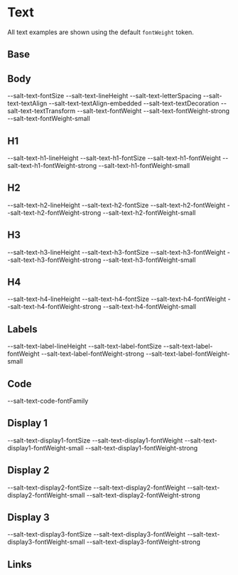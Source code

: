 
<Meta title="Theme/Characteristics/Text" />

# Text

All text examples are shown using the default `fontWeight` token.

## Base

<DocGrid>
  <ColorBlock colorVar="--salt-text-background" />
  <ColorBlock colorVar="--salt-text-background-hover" />
  <ColorBlock colorVar="--salt-text-background-selected" />
  <ColorBlock colorVar="--salt-text-primary-foreground" />
  <ColorBlock colorVar="--salt-text-primary-foreground-disabled" />
  <ColorBlock colorVar="--salt-text-secondary-foreground" />
  <ColorBlock colorVar="--salt-text-secondary-foreground-disabled" />
</DocGrid>

## Body

<StackLayout gap={1} align="center">
  <TextBlock
    lineHeight="--salt-text-lineHeight"
    fontSize="--salt-text-fontSize"
    textDecoration="--salt-text-textDecoration"
    textTransform="--salt-text-textTransform"
    textAlign="--salt-text-textAlign"
    letterSpacing="--salt-text-letterSpacing"
  />
  <DocGrid textExample={true}>
    <BlankBlockCell />
    <BlankBlockCode>--salt-text-fontSize</BlankBlockCode>
    <BlankBlockCell />
    <BlankBlockCode>--salt-text-lineHeight</BlankBlockCode>
    <BlankBlockCell />
    <BlankBlockCode>--salt-text-letterSpacing</BlankBlockCode>
    <BlankBlockCell />
    <BlankBlockCode>--salt-text-textAlign</BlankBlockCode>
    <BlankBlockCell />
    <BlankBlockCode>--salt-text-textAlign-embedded</BlankBlockCode>
    <BlankBlockCell />
    <BlankBlockCode>--salt-text-textDecoration</BlankBlockCode>
    <BlankBlockCell />
    <BlankBlockCode>--salt-text-textTransform</BlankBlockCode>
    <BlankBlockCell />
    <BlankBlockCode>--salt-text-fontWeight</BlankBlockCode>
    <BlankBlockCell />
    <BlankBlockCode>--salt-text-fontWeight-strong</BlankBlockCode>
    <BlankBlockCell />
    <BlankBlockCode>--salt-text-fontWeight-small</BlankBlockCode>
  </DocGrid>
</StackLayout>

## H1

<StackLayout gap={1} align="center">
  <TextBlock
    lineHeight="--salt-text-h1-lineHeight"
    fontSize="--salt-text-h1-fontSize"
    fontWeight="--salt-text-h1-fontWeight"
  />
  <DocGrid textExample={true}>
    <BlankBlockCell />
    <BlankBlockCode>--salt-text-h1-lineHeight</BlankBlockCode>
    <BlankBlockCell />
    <BlankBlockCode>--salt-text-h1-fontSize</BlankBlockCode>
    <BlankBlockCell />
    <BlankBlockCode>--salt-text-h1-fontWeight</BlankBlockCode>
    <BlankBlockCell />
    <BlankBlockCode>--salt-text-h1-fontWeight-strong</BlankBlockCode>
    <BlankBlockCell />
    <BlankBlockCode>--salt-text-h1-fontWeight-small</BlankBlockCode>
  </DocGrid>
</StackLayout>

## H2

<StackLayout gap={1} align="center">
  <TextBlock
    lineHeight="--salt-text-h2-lineHeight"
    fontSize="--salt-text-h2-fontSize"
    fontWeight="--salt-text-h2-fontWeight"
  />
  <DocGrid textExample={true}>
    <BlankBlockCell />
    <BlankBlockCode>--salt-text-h2-lineHeight</BlankBlockCode>
    <BlankBlockCell />
    <BlankBlockCode>--salt-text-h2-fontSize</BlankBlockCode>
    <BlankBlockCell />
    <BlankBlockCode>--salt-text-h2-fontWeight</BlankBlockCode>
    <BlankBlockCell />
    <BlankBlockCode>--salt-text-h2-fontWeight-strong</BlankBlockCode>
    <BlankBlockCell />
    <BlankBlockCode>--salt-text-h2-fontWeight-small</BlankBlockCode>
  </DocGrid>
</StackLayout>

## H3

<StackLayout gap={1} align="center">
  <TextBlock
    lineHeight="--salt-text-h3-lineHeight"
    fontSize="--salt-text-h3-fontSize"
    fontWeight="--salt-text-h3-fontWeight"
  />
  <DocGrid textExample={true}>
    <BlankBlockCell />
    <BlankBlockCode>--salt-text-h3-lineHeight</BlankBlockCode>
    <BlankBlockCell />
    <BlankBlockCode>--salt-text-h3-fontSize</BlankBlockCode>
    <BlankBlockCell />
    <BlankBlockCode>--salt-text-h3-fontWeight</BlankBlockCode>
    <BlankBlockCell />
    <BlankBlockCode>--salt-text-h3-fontWeight-strong</BlankBlockCode>
    <BlankBlockCell />
    <BlankBlockCode>--salt-text-h3-fontWeight-small</BlankBlockCode>
  </DocGrid>
</StackLayout>

## H4

<StackLayout gap={1} align="center">
  <TextBlock
    lineHeight="--salt-text-h4-lineHeight"
    fontSize="--salt-text-h4-fontSize"
    fontWeight="--salt-text-h4-fontWeight"
  />
  <DocGrid textExample={true}>
    <BlankBlockCell />
    <BlankBlockCode>--salt-text-h4-lineHeight</BlankBlockCode>
    <BlankBlockCell />
    <BlankBlockCode>--salt-text-h4-fontSize</BlankBlockCode>
    <BlankBlockCell />
    <BlankBlockCode>--salt-text-h4-fontWeight</BlankBlockCode>
    <BlankBlockCell />
    <BlankBlockCode>--salt-text-h4-fontWeight-strong</BlankBlockCode>
    <BlankBlockCell />
    <BlankBlockCode>--salt-text-h4-fontWeight-small</BlankBlockCode>
  </DocGrid>
</StackLayout>

## Labels

<StackLayout gap={1} align="center">
  <TextBlock
    lineHeight="--salt-text-label-lineHeight"
    fontSize="--salt-text-label-fontSize"
    fontWeight="--salt-text-label-fontWeight"
  />
  <DocGrid textExample={true}>
    <BlankBlockCell />
    <BlankBlockCode>--salt-text-label-lineHeight</BlankBlockCode>
    <BlankBlockCell />
    <BlankBlockCode>--salt-text-label-fontSize</BlankBlockCode>
    <BlankBlockCell />
    <BlankBlockCode>--salt-text-label-fontWeight</BlankBlockCode>
    <BlankBlockCell />
    <BlankBlockCode>--salt-text-label-fontWeight-strong</BlankBlockCode>
    <BlankBlockCell />
    <BlankBlockCode>--salt-text-label-fontWeight-small</BlankBlockCode>
  </DocGrid>
</StackLayout>

## Code

<StackLayout gap={1} align="center">
  <TextBlock fontFamily="--salt-text-code-fontFamily" />
  <DocGrid textExample={true}>
    <BlankBlockCell />
    <BlankBlockCode>--salt-text-code-fontFamily</BlankBlockCode>
  </DocGrid>
</StackLayout>

## Display 1

<StackLayout gap={1} align="center">
  <TextBlock
    lineHeight="--salt-text-display1-fontSize"
    fontWeight="--salt-text-display1-fontWeight"
  />
  <DocGrid textExample={true}>
    <BlankBlockCell />
    <BlankBlockCode>--salt-text-display1-fontSize</BlankBlockCode>
    <BlankBlockCell />
    <BlankBlockCode>--salt-text-display1-fontWeight</BlankBlockCode>
    <BlankBlockCell />
    <BlankBlockCode>--salt-text-display1-fontWeight-small</BlankBlockCode>
    <BlankBlockCell />
    <BlankBlockCode>--salt-text-display1-fontWeight-strong</BlankBlockCode>
  </DocGrid>
</StackLayout>

## Display 2

<StackLayout gap={1} align="center">
  <TextBlock
    lineHeight="--salt-text-display2-fontSize"
    fontWeight="--salt-text-display2-fontWeight"
  />
  <DocGrid textExample={true}>
    <BlankBlockCell />
    <BlankBlockCode>--salt-text-display2-fontSize</BlankBlockCode>
    <BlankBlockCell />
    <BlankBlockCode>--salt-text-display2-fontWeight</BlankBlockCode>
    <BlankBlockCell />
    <BlankBlockCode>--salt-text-display2-fontWeight-small</BlankBlockCode>
    <BlankBlockCell />
    <BlankBlockCode>--salt-text-display2-fontWeight-strong</BlankBlockCode>
  </DocGrid>
</StackLayout>

## Display 3

<StackLayout gap={1} align="center">
  <TextBlock
    lineHeight="--salt-text-display3-fontSize"
    fontWeight="--salt-text-display3-fontWeight"
  />
  <DocGrid textExample={true}>
    <BlankBlockCell />
    <BlankBlockCode>--salt-text-display3-fontSize</BlankBlockCode>
    <BlankBlockCell />
    <BlankBlockCode>--salt-text-display3-fontWeight</BlankBlockCode>
    <BlankBlockCell />
    <BlankBlockCode>--salt-text-display3-fontWeight-small</BlankBlockCode>
    <BlankBlockCell />
    <BlankBlockCode>--salt-text-display3-fontWeight-strong</BlankBlockCode>
  </DocGrid>
</StackLayout>

## Links

<StackLayout gap={1} align="center">
  <TextBlock
    textDecoration="--salt-text-link-textDecoration"
    color="--salt-text-link-foreground-hover"
  />
  <DocGrid textExample={true}>
    <ColorBlock colorVar="--salt-text-link-foreground-hover" />
    <ColorBlock colorVar="--salt-text-link-foreground-active" />
    <ColorBlock colorVar="--salt-text-link-foreground-visited" />
    <TextDecorationBlock textDecoration="--salt-text-link-textDecoration" />
    <TextDecorationBlock textDecoration="--salt-text-link-textDecoration-hover" />
    <TextDecorationBlock textDecoration="--salt-text-link-textDecoration-selected" />
  </DocGrid>
</StackLayout>
